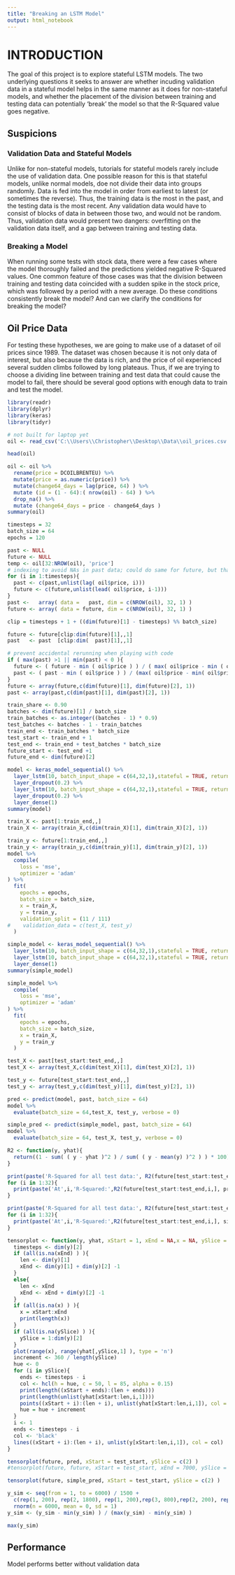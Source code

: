 ---
title: "Breaking an LSTM Model"
output: html_notebook
---

# INTRODUCTION

The goal of this project is to explore stateful LSTM models.  The two underlying questions it seeks to answer are whether incuding validation data in a stateful model helps in the same manner as it does for non-stateful models, and whether the placement of the division between training and testing data can potentially 'break' the model so that the R-Squared value goes negative.

## Suspicions

### Validation Data and Stateful Models

Unlike for non-stateful models, tutorials for stateful models rarely include the use of validation data.  One possible reason for this is that stateful models, unlike normal models, doe not divide their data into groups randomly.  Data is fed into the model in order from earliest to latest (or sometimes the reverse).  Thus, the training data is the most in the past, and the testing data is the most recent.  Any validation data would have to consist of blocks of data in between those two, and would not be random.  Thus, validation data would present two dangers: overfitting on the validation data itself, and a gap between training and testing data.

### Breaking a Model

When running some tests with stock data, there were a few cases where the model thoroughly failed and the predictions yielded negative R-Squared values.  One common feature of those cases was that the division between training and testing data coincided with a sudden spike in the stock price, which was followed by a period with a new average.  Do these conditions consistently break the model?  And can we clarify the conditions for breaking the model?


## Oil Price Data

For testing these hypotheses, we are going to make use of a dataset of oil prices since 1989.  The dataset was chosen because it is not only data of interest, but also because the data is rich, and the price of oil experienced several sudden climbs followed by long plateaus.  Thus, if we are trying to choose a dividing line between training and test data that could cause the model to fail, there should be several good options with enough data to train and test the model. 

```{r}
library(readr)
library(dplyr)
library(keras)
library(tidyr)
```

```{r}
# not built for laptop yet
oil <- read_csv('C:\\Users\\Christopher\\Desktop\\Data\\oil_prices.csv')
```
```{r}
head(oil)
```

```{r}
oil <- oil %>%
  rename(price = DCOILBRENTEU) %>%
  mutate(price = as.numeric(price)) %>%
  mutate(change64_days = lag(price, 64) ) %>%
  mutate (id = (1 - 64):( nrow(oil) - 64) ) %>%
  drop_na() %>%
  mutate (change64_days = price - change64_days )
summary(oil)
```

```{r}
timesteps = 32
batch_size = 64
epochs = 120
```

```{r}
past <- NULL
future <- NULL
temp <- oil[32:NROW(oil), 'price']
# indexing to avoid NAs in past data; could do same for future, but that would eliminate data for real predictions
for (i in 1:timesteps){
  past <- c(past,unlist(lag( oil$price, i)))
  future <- c(future,unlist(lead( oil$price, i-1)))
}
past <-   array( data =   past, dim = c(NROW(oil), 32, 1) )
future <- array( data = future, dim = c(NROW(oil), 32, 1) )

clip = timesteps + 1 + ((dim(future)[1] - timesteps) %% batch_size)

future <- future[clip:dim(future)[1],,1]
past   <- past  [clip:dim(  past)[1],,1]
```

```{r, scaling}
# prevent accidental rerunning when playing with code
if ( max(past) >1 || min(past) < 0 ){
  future <- ( future - min ( oil$price ) ) / ( max( oil$price - min ( oil$price ) ) )
  past <- ( past - min ( oil$price ) ) / (max( oil$price - min( oil$price ) ) )
}
future <- array(future,c(dim(future)[1], dim(future)[2], 1))
past <- array(past,c(dim(past)[1], dim(past)[2], 1))
```


```{r}
train_share <- 0.90
batches <- dim(future)[1] / batch_size
train_batches <- as.integer((batches - 1) * 0.9)
test_batches <- batches - 1 - train_batches
train_end <- train_batches * batch_size
test_start <- train_end + 1
test_end <- train_end + test_batches * batch_size
future_start <- test_end +1
future_end <- dim(future)[2]
```

```{r}
model <- keras_model_sequential() %>%
  layer_lstm(10, batch_input_shape = c(64,32,1),stateful = TRUE, return_sequences = TRUE) %>%
  layer_dropout(0.2) %>%
  layer_lstm(10, batch_input_shape = c(64,32,1),stateful = TRUE, return_sequences = TRUE) %>%
  layer_dropout(0.2) %>%
  layer_dense(1)
summary(model)
```

```{r}
train_X <- past[1:train_end,,]
train_X <- array(train_X,c(dim(train_X)[1], dim(train_X)[2], 1))

train_y <- future[1:train_end,,]
train_y <- array(train_y,c(dim(train_y)[1], dim(train_y)[2], 1))
model %>% 
  compile(
    loss = 'mse',
    optimizer = 'adam'
) %>%
  fit(
    epochs = epochs,
    batch_size = batch_size,
    x = train_X,
    y = train_y,
    validation_split = (11 / 111)
#    validation_data = c(test_X, test_y)
  )
```
```{r}
simple_model <- keras_model_sequential() %>%
  layer_lstm(10, batch_input_shape = c(64,32,1),stateful = TRUE, return_sequences = TRUE) %>%
  layer_lstm(10, batch_input_shape = c(64,32,1),stateful = TRUE, return_sequences = TRUE) %>%
  layer_dense(1)
summary(simple_model)
```

```{r}
simple_model %>% 
  compile(
    loss = 'mse',
    optimizer = 'adam'
) %>%
  fit(
    epochs = epochs,
    batch_size = batch_size,
    x = train_X,
    y = train_y
  )
```

```{r}
test_X <- past[test_start:test_end,,]
test_X <- array(test_X,c(dim(test_X)[1], dim(test_X)[2], 1))

test_y <- future[test_start:test_end,,]
test_y <- array(test_y,c(dim(test_y)[1], dim(test_y)[2], 1))

pred <- predict(model, past, batch_size = 64)
model %>%
  evaluate(batch_size = 64,test_X, test_y, verbose = 0)
```
```{r}
simple_pred <- predict(simple_model, past, batch_size = 64)
model %>%
  evaluate(batch_size = 64, test_X, test_y, verbose = 0)
```


```{r}
R2 <- function(y, yhat){
  return((1 - sum( ( y - yhat )^2 ) / sum( ( y - mean(y) )^2 ) ) * 100)
}
```

```{r}
print(paste('R-Squared for all test data:', R2(future[test_start:test_end,,], pred[test_start:test_end,,] )) )
for (i in 1:32){
  print(paste('At',i,'R-Squared:',R2(future[test_start:test_end,i,], pred[test_start:test_end,i,])))
}
```

```{r}
print(paste('R-Squared for all test data:', R2(future[test_start:test_end,,], simple_pred[test_start:test_end,,] )) )
for (i in 1:32){
  print(paste('At',i,'R-Squared:',R2(future[test_start:test_end,i,], simple_pred[test_start:test_end,i,])))
}
```



```{r}
tensorplot <- function(y, yhat, xStart = 1, xEnd = NA,x = NA, ySlice = NA, actual = 1){
  timesteps <- dim(y)[2]
  if (all(is.na(xEnd) ) ){
    len <- dim(y)[1]
    xEnd <- dim(y)[1] + dim(y)[2] -1
  }
  else{
    len <- xEnd
    xEnd <- xEnd + dim(y)[2] -1
  }
  if (all(is.na(x) ) ){
    x = xStart:xEnd
    print(length(x))
  }
  if (all(is.na(ySlice) ) ){
    ySlice = 1:dim(y)[2]
  }
  plot(range(x), range(yhat[,ySlice,1] ), type = 'n')
  increment <- 360 / length(ySlice)
  hue <- 0
  for (i in ySlice){
    ends <- timesteps - i
    col <- hcl(h = hue, c = 50, l = 85, alpha = 0.15)
    print(length((xStart + ends):(len + ends)))
    print(length(unlist(yhat[xStart:len,i,1])))
    points((xStart + i):(len + i), unlist(yhat[xStart:len,i,1]), col = col, pch = 19, cex = 1.2)
    hue = hue + increment
  }
  i <- 1
  ends <- timesteps - i
  col <- 'black'
  lines((xStart + i):(len + i), unlist(y[xStart:len,i,1]), col = col)
}
```


```{r}
tensorplot(future, pred, xStart = test_start, ySlice = c(2) )
#tensorplot(future, future, xStart = test_start, xEnd = 7000, ySlice = c(15) )
```
```{r}
tensorplot(future, simple_pred, xStart = test_start, ySlice = c(2) )
```



```{r}
y_sim <- seq(from = 1, to = 6000) / 1500 +
  c(rep(1, 200), rep(2, 1800), rep(1, 200),rep(3, 800),rep(2, 200), rep(5, 1000), rep (10, 1800)) +
  rnorm(n = 6000, mean = 0, sd = 1)
y_sim <- (y_sim - min(y_sim) ) / (max(y_sim) - min(y_sim) )
```

```{r}
max(y_sim)
```




## Performance

Model performs better without validation data
